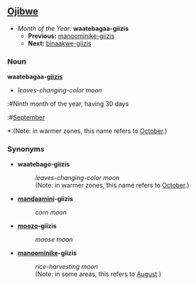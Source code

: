 ==[[Ojibwe]]==
*''Month of the Year:'' '''waatebagaa-giizis'''
**'''Previous:''' [[manoominike-giizis]]
**'''Next:''' [[binaakwe-giizis]]

===Noun===
'''waatebagaa-[[giizis]]'''
*''leaves-changing-color moon''
:#Ninth month of the year, having 30 days
:#[[September]]
*:(Note: in warmer zones, this name refers to [[October]].)

===Synonyms===
*'''waatebago-giizis'''
*:''leaves-changing-color moon''
*:(Note: in warmer zones, this name refers to [[October]].)

*'''[[mandaamin]]i-giizis'''
*:''corn moon''

*'''[[mooz]]o-giizis'''
*:''moose moon''

*'''[[manoominike]]-giizis'''
*:''rice-harvesting moon''
*:(Note: in some areas, this refers to [[August]].)